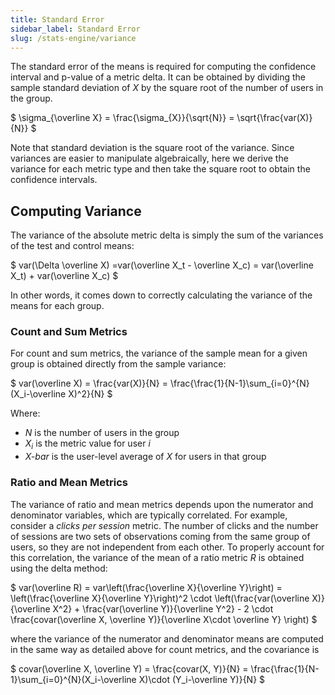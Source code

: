 ```yaml
---
title: Standard Error
sidebar_label: Standard Error
slug: /stats-engine/variance
---
```


The standard error of the means is required for computing the confidence interval and p-value of a metric delta. It can be obtained by dividing the sample standard deviation of _X_ by the square root of the number of users in the group.

$
\sigma_{\overline X} = \frac{\sigma_{X}}{\sqrt{N}} = \sqrt{\frac{var(X)}{N}}
$

Note that standard deviation is the square root of the variance. Since variances are easier to manipulate algebraically, here we derive the variance for each metric type and then take the square root to obtain the confidence intervals.

## Computing Variance

The variance of the absolute metric delta is simply the sum of the variances of the test and control means:

$
var(\Delta \overline X) =var(\overline X_t - \overline X_c) = var(\overline X_t) + var(\overline X_c)
$

In other words, it comes down to correctly calculating the variance of the means for each group.

### Count and Sum Metrics

For count and sum metrics, the variance of the sample mean for a given group is obtained directly from the sample variance:

$
var(\overline X) = \frac{var(X)}{N} = \frac{\frac{1}{N-1}\sum_{i=0}^{N}(X_i-\overline X)^2}{N}
$

Where:

- _N_ is the number of users in the group
- _X<sub>i</sub>_ is the metric value for user _i_
- _X-bar_ is the user-level average of _X_ for users in that group

### Ratio and Mean Metrics

The variance of ratio and mean metrics depends upon the numerator and denominator variables, which are typically correlated. For example, consider a _clicks per session_ metric. The number of clicks and the number of sessions are two sets of observations coming from the same group of users, so they are not independent from each other. To properly account for this correlation, the variance of the mean of a ratio metric _R_ is obtained using the delta method:

$
var(\overline R) = var\left(\frac{\overline X}{\overline Y}\right) 
= \left(\frac{\overline X}{\overline Y}\right)^2 \cdot \left(\frac{var(\overline X)}{\overline X^2} + \frac{var(\overline Y)}{\overline Y^2} - 2 \cdot \frac{covar(\overline X, \overline Y)}{\overline X\cdot \overline Y} \right)
$

where the variance of the numerator and denominator means are computed in the same way as detailed above for count metrics, and the covariance is

$
covar(\overline X, \overline Y) = \frac{covar(X, Y)}{N} = \frac{\frac{1}{N-1}\sum_{i=0}^{N}(X_i-\overline X)\cdot (Y_i-\overline Y)}{N}
$
